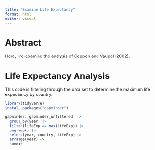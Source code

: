 ```yaml
---
title: "Examine Life Expectancy"
format: html
editor: visual
---
```


# Abstract

Here, I re-examine the analysis of Oeppen and Vaupel (2002).

# Life Expectancy Analysis

This code is filtering through the data set to determine the maximum life expectancy by country.

```r
library(tidyverse)
install.packages("gapminder")

gapminder::gapminder_unfiltered  |> 
  group_by(year) |>
  filter(lifeExp == max(lifeExp)) |>
  ungroup() |>
  select(year, country, lifeExp) |>
  arrange(year) ->
  sumdat
```
